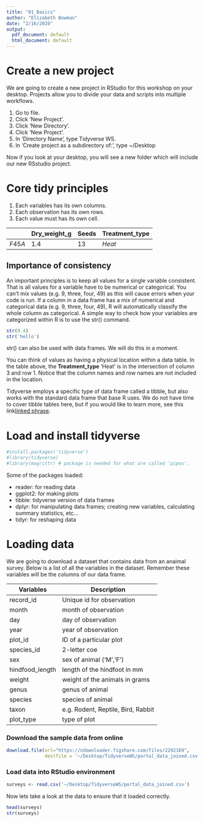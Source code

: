 ```yaml
---
title: "01_Basics"
author: "Elizabeth Bowman"
date: "2/16/2020"
output:
  pdf_document: default
  html_document: default
---
```


# Create a new project

We are going to create a new project in RStudio for this workshop on your desktop. Projects allow you to divide your data and scripts into multiple workflows.

1. Go to file.
2. Click 'New Project'.
3. Click 'New Directory'.
4. Click 'New Project'.
5. In 'Directory Name', type Tidyverse WS.
6. In 'Create project as a subdirectory of:', type ~/Desktop

Now if you look at your desktop, you will see a new folder which will include our new RSstudio project. 

# Core tidy principles
1. Each variables has its own columns.
2. Each observation has its own rows.
3. Each value must has its own cell.

|        | Dry_weight_g | Seeds | Treatment_type |
---------|--------------|-------|----------------|
| $F45A$ |   $1.4$      |  $13$ |     $Heat$     |

## Importance of consistency
An important principles is to keep all values for a single variable consistent. That is all values for a variable have to be numerical or categorical. You can't mix values (e.g. 9, three, four, 49) as this will cause errors when your code is run. If a column in a data frame has a mix of numerical and categorical data (e.g.  9, three, four, 49), R will automatically classify the whole column as categorical. A simple way to check how your variables are categorized within R is to use the str() command.

```r
str(9.4)
str('hello')
```

str() can also be used with data frames. We will do this in a moment. 

You can think of values as having a physical location within a data table. In the table above, the **Treatment_type** 'Heat' is in the intersection of column 3 and row 1. Notice that the column names and row names are not included in the location. 

Tidyverse employs a specific type of data frame called a tibble, but also works with the standard data frame that base R uses. We do not have time to cover tibble tables here, but if you would like to learn more, see this link[linked phrase](http://tibble.tidyverse.org/). 

# Load and install tidyverse
```r
#install.packages('tidyverse')
#library(tidyverse)
#library(magrittr) # package is needed for what are called 'pipes'.
```

Some of the packages loaded:

* reader: for reading data
* ggplot2: for making plots
* tibble: tidyverse version of data frames
* dplyr: for manipulating data frames; creating new variables, calculating summary statistics, etc...
* tidyr: for reshaping data

# Loading data
We are going to download a dataset that contains data from an anaimal survey. Below is a list of all the variables in the dataset. Remember these variables will be the columns of our data frame.

Variables | Description
----------|------------
record_id | Unique id for observation
month | month of observation
day | day of observation
year | year of observation
plot_id | ID of a particular plot
species_id | 2-letter coe
sex | sex of animal ('M','F')
hindfood_length | length of the hindfoot in mm
weight | weight of the animals in grams
genus | genus of animal
species | species of animal
taxon | e.g. Rodent, Reptile, Bird, Rabbit
plot_type | type of plot

### Download the sample data from online
```r
download.file(url="https://ndownloader.figshare.com/files/2292169",
              destfile = '~/Desktop/TidyverseWS/portal_data_joined.csv')
```

### Load data into RStudio environment
```r
surveys <- read.csv('~/Desktop/TidyverseWS/portal_data_joined.csv')
```

Now lets take a look at the data to ensure that it loaded correctly.
```r
head(surveys)
str(surveys)
```

